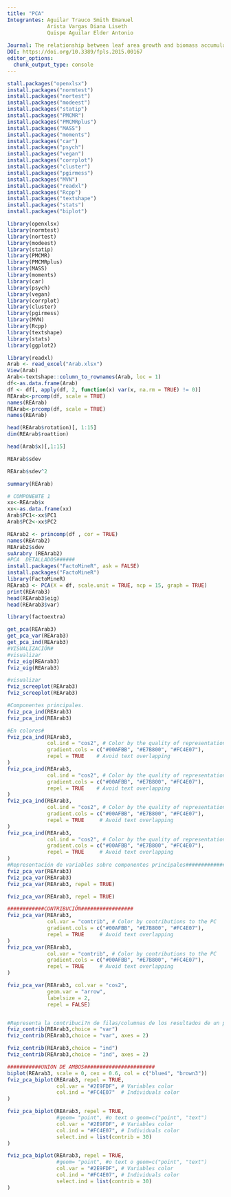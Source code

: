 ```yaml
---
title: "PCA"
Integrantes: Aguilar Trauco Smith Emanuel
             Arista Vargas Diana Liseth
             Quispe Aguilar Elder Antonio
             
Journal: The relationship between leaf area growth and biomass accumulation in Arabidopsis thaliana             
DOI: https://doi.org/10.3389/fpls.2015.00167
editor_options: 
  chunk_output_type: console
---
```


```r
stall.packages("openxlsx")
install.packages("normtest")
install.packages("nortest")
install.packages("modeest")
install.packages("statip")
install.packages("PMCMR")
install.packages("PMCMRplus")
install.packages("MASS")
install.packages("moments")
install.packages("car")
install.packages("psych")
install.packages("vegan")
install.packages("corrplot")
install.packages("cluster")
install.packages("pgirmess")
install.packages("MVN")
install.packages("readxl")
install.packages("Rcpp")
install.packages("textshape")
install.packages("stats")
install.packages("biplot")

library(openxlsx)
library(normtest)
library(nortest)
library(modeest)
library(statip)
library(PMCMR)
library(PMCMRplus)
library(MASS)
library(moments)
library(car)
library(psych)
library(vegan)
library(corrplot)
library(cluster)
library(pgirmess)
library(MVN)
library(Rcpp)
library(textshape)
library(stats)
library(ggplot2)

library(readxl)
Arab <- read_excel("Arab.xlsx")
View(Arab)
Arab<-textshape::column_to_rownames(Arab, loc = 1)
df<-as.data.frame(Arab)
df <- df[, apply(df, 2, function(x) var(x, na.rm = TRUE) != 0)]
REArab<-prcomp(df, scale = TRUE)
names(REArab)
REArab<-prcomp(df, scale = TRUE)
names(REArab)

head(REArab$rotation)[, 1:15]
dim(REArab$roattion)

head(Arab$x)[,1:15]

REArab$sdev

REArab$sdev^2

summary(REArab)

# COMPONENTE 1
xx<-REArab$x
xx<-as.data.frame(xx)
Arab$PC1<-xx$PC1
Arab$PC2<-xx$PC2

REArab2 <- princomp(df , cor = TRUE)
names(REArab2)
REArab2$sdev
suArabry (REArab2)
#PCA  DETALLADOS######
install.packages("FactoMineR", ask = FALSE)
install.packages("FactoMineR")
library(FactoMineR)
REArab3 <- PCA(X = df, scale.unit = TRUE, ncp = 15, graph = TRUE)
print(REArab3)
head(REArab3$eig)
head(REArab3$var)

library(factoextra)

get_pca(REArab3)
get_pca_var(REArab3)
get_pca_ind(REArab3)
#VISUALIZACIÓN#
#visualizar 
fviz_eig(REArab3)
fviz_eig(REArab3)

#visualizar 
fviz_screeplot(REArab3)
fviz_screeplot(REArab3)

#Componentes principales.
fviz_pca_ind(REArab3)
fviz_pca_ind(REArab3)

#En colores#
fviz_pca_ind(REArab3,
             col.ind = "cos2", # Color by the quality of representation
             gradient.cols = c("#00AFBB", "#E7B800", "#FC4E07"),
             repel = TRUE    # Avoid text overlapping
)
fviz_pca_ind(REArab3,
             col.ind = "cos2", # Color by the quality of representation
             gradient.cols = c("#00AFBB", "#E7B800", "#FC4E07"),
             repel = TRUE    # Avoid text overlapping
)
fviz_pca_ind(REArab3,
             col.ind = "cos2", # Color by the quality of representation
             gradient.cols = c("#00AFBB", "#E7B800", "#FC4E07"),
             repel = TRUE     # Avoid text overlapping
)
fviz_pca_ind(REArab3,
             col.ind = "cos2", # Color by the quality of representation
             gradient.cols = c("#00AFBB", "#E7B800", "#FC4E07"),
             repel = TRUE     # Avoid text overlapping
)
#Representación de variables sobre componentes principales###############
fviz_pca_var(REArab3)
fviz_pca_var(REArab3)
fviz_pca_var(REArab3, repel = TRUE)

fviz_pca_var(REArab3, repel = TRUE)

############CONTRIBUCIÓN#################
fviz_pca_var(REArab3,
             col.var = "contrib", # Color by contributions to the PC
             gradient.cols = c("#00AFBB", "#E7B800", "#FC4E07"),
             repel = TRUE     # Avoid text overlapping
)
fviz_pca_var(REArab3,
             col.var = "contrib", # Color by contributions to the PC
             gradient.cols = c("#00AFBB", "#E7B800", "#FC4E07"),
             repel = TRUE     # Avoid text overlapping
)

fviz_pca_var(REArab3, col.var = "cos2", 
             geom.var = "arrow", 
             labelsize = 2, 
             repel = FALSE)


#Representa la contribuci?n de filas/columnas de los resultados de un pca.
fviz_contrib(REArab3,choice = "var")
fviz_contrib(REArab3,choice = "var", axes = 2)

fviz_contrib(REArab3,choice = "ind")
fviz_contrib(REArab3,choice = "ind", axes = 2)

###########UNION DE AMBOS#######################
biplot(REArab3, scale = 0, cex = 0.6, col = c("blue4", "brown3"))
fviz_pca_biplot(REArab3, repel = TRUE,
                col.var = "#2E9FDF", # Variables color
                col.ind = "#FC4E07"  # Individuals color
)

fviz_pca_biplot(REArab3, repel = TRUE,
                #geom= "point", #o text o geom=c("point", "text")
                col.var = "#2E9FDF", # Variables color
                col.ind = "#FC4E07", # Individuals color
                select.ind = list(contrib = 30)
)

fviz_pca_biplot(REArab3, repel = TRUE,
                #geom= "point", #o text o geom=c("point", "text")
                col.var = "#2E9FDF", # Variables color
                col.ind = "#FC4E07", # Individuals color
                select.ind = list(contrib = 30)
)
```

```r

```
